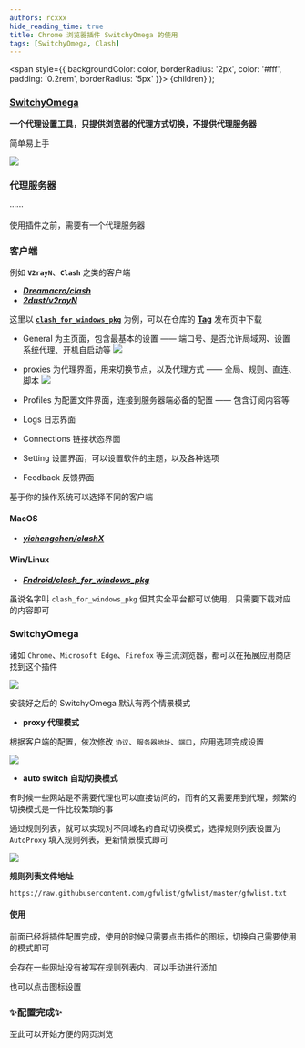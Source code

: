 ```yaml
---
authors: rcxxx
hide_reading_time: true
title: Chrome 浏览器插件 SwitchyOmega 的使用
tags: [SwitchyOmega, Clash]
---
```


  <span
    style={{
      backgroundColor: color,
      borderRadius: '2px',
      color: '#fff',
      padding: '0.2rem',
      borderRadius: '5px'
    }}>
    {children}
  </span>
);

### [<Highlight color="#25c2a0">SwitchyOmega</Highlight>](https://github.com/FelisCatus/SwitchyOmega)

**一个代理设置工具，只提供浏览器的代理方式切换，不提供代理服务器**

简单易上手

![](https://pictures-1304295136.cos.ap-guangzhou.myqcloud.com/blog/switchyomega/switchyomega.png)

<!--truncate-->

### 代理服务器
······

使用插件之前，需要有一个代理服务器


### 客户端
例如 **`V2rayN`**、**`Clash`** 之类的客户端
- *[**Dreamacro/clash**](https://github.com/Dreamacro/clash)*
- *[**2dust/v2rayN**](https://github.com/2dust/v2rayN)*

这里以 **[`clash_for_windows_pkg`](https://github.com/Fndroid/clash_for_windows_pkg)** 为例，可以在仓库的 [**Tag**](https://github.com/Fndroid/clash_for_windows_pkg/tags) 发布页中下载

- General 为主页面，包含最基本的设置 —— 端口号、是否允许局域网、设置系统代理、开机自启动等
![](https://pictures-1304295136.cos.ap-guangzhou.myqcloud.com/blog/switchyomega/clash_for_win.png)

- proxies 为代理界面，用来切换节点，以及代理方式 —— 全局、规则、直连、脚本
![](https://pictures-1304295136.cos.ap-guangzhou.myqcloud.com/blog/switchyomega/clash_for_win_proxies.png)

- Profiles 为配置文件界面，连接到服务器端必备的配置 —— 包含订阅内容等

- Logs 日志界面

- Connections 链接状态界面

- Setting 设置界面，可以设置软件的主题，以及各种选项

- Feedback 反馈界面

基于你的操作系统可以选择不同的客户端

#### MacOS
- *[**yichengchen/clashX**](https://github.com/yichengchen/clashX)*

#### Win/Linux
- *[**Fndroid/clash_for_windows_pkg**](https://github.com/Fndroid/clash_for_windows_pkg)*

虽说名字叫 `clash_for_windows_pkg` 但其实全平台都可以使用，只需要下载对应的内容即可

### <Highlight color="#25c2a0">SwitchyOmega</Highlight>

诸如 `Chrome`、`Microsoft Edge`、`Firefox` 等主流浏览器，都可以在拓展应用商店找到这个插件

![](https://pictures-1304295136.cos.ap-guangzhou.myqcloud.com/blog/switchyomega/edge_addons.png)

安装好之后的 SwitchyOmega 默认有两个情景模式



- **proxy 代理模式**

根据客户端的配置，依次修改 `协议`、`服务器地址`、`端口`，应用选项完成设置

![](https://pictures-1304295136.cos.ap-guangzhou.myqcloud.com/blog/switchyomega/switchyomega-proxy.png)

- **auto switch 自动切换模式**

有时候一些网站是不需要代理也可以直接访问的，而有的又需要用到代理，频繁的切换模式是一件比较繁琐的事

通过规则列表，就可以实现对不同域名的自动切换模式，选择规则列表设置为 `AutoProxy` 填入规则列表，更新情景模式即可

![](https://pictures-1304295136.cos.ap-guangzhou.myqcloud.com/blog/switchyomega/switchyomega-auto.png)

**规则列表文件地址**
``` shell
https://raw.githubusercontent.com/gfwlist/gfwlist/master/gfwlist.txt
```

#### 使用

前面已经将插件配置完成，使用的时候只需要点击插件的图标，切换自己需要使用的模式即可

会存在一些网址没有被写在规则列表内，可以手动进行添加

也可以点击图标设置

### <Highlight color="#FF7F00">✨配置完成✨</Highlight>

至此可以开始方便的网页浏览
